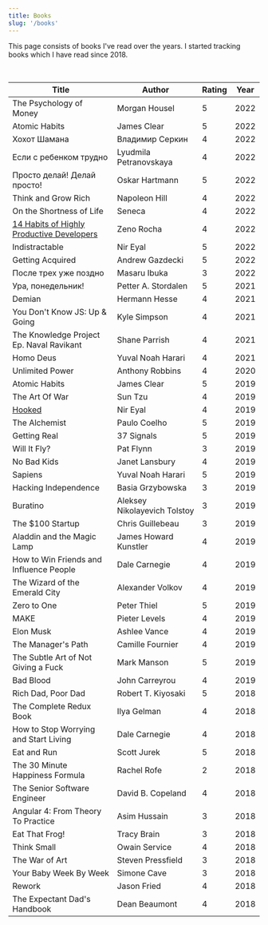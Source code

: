 ```yaml
---
title: Books
slug: '/books'
---
```


This page consists of books I've read over the years. I started tracking books which I have read since 2018.

<br />

| Title                                                              | Author                       | Rating | Year |
| ------------------------------------------------------------------ | ---------------------------- | ------ | ---- |
| The Psychology of Money                                            | Morgan Housel                | 5      | 2022 |
| Atomic Habits                                                      | James Clear                  | 5      | 2022 |
| Хохот Шамана                                                       | Владимир Серкин              | 4      | 2022 |
| Если с ребенком трудно                                             | Lyudmila Petranovskaya       | 4      | 2022 |
| Просто делай! Делай просто!                                        | Oskar Hartmann               | 5      | 2022 |
| Think and Grow Rich                                                | Napoleon Hill                | 4      | 2022 |
| On the Shortness of Life                                           | Seneca                       | 4      | 2022 |
| [14 Habits of Highly Productive Developers](/14-habits-book-notes) | Zeno Rocha                   | 4      | 2022 |
| Indistractable                                                     | Nir Eyal                     | 5      | 2022 |
| Getting Acquired                                                   | Andrew Gazdecki              | 5      | 2022 |
| После трех уже поздно                                              | Masaru Ibuka                 | 3      | 2022 |
| Ура, понедельник!                                                  | Petter A. Stordalen          | 5      | 2021 |
| Demian                                                             | Hermann Hesse                | 4      | 2021 |
| You Don't Know JS: Up & Going                                      | Kyle Simpson                 | 4      | 2021 |
| The Knowledge Project Ep. Naval Ravikant                           | Shane Parrish                | 4      | 2021 |
| Homo Deus                                                          | Yuval Noah Harari            | 4      | 2021 |
| Unlimited Power                                                    | Anthony Robbins              | 4      | 2020 |
| Atomic Habits                                                      | James Clear                  | 5      | 2019 |
| The Art Of War                                                     | Sun Tzu                      | 4      | 2019 |
| [Hooked](/hooked-book-notes)                                       | Nir Eyal                     | 4      | 2019 |
| The Alchemist                                                      | Paulo Coelho                 | 5      | 2019 |
| Getting Real                                                       | 37 Signals                   | 5      | 2019 |
| Will It Fly?                                                       | Pat Flynn                    | 3      | 2019 |
| No Bad Kids                                                        | Janet Lansbury               | 4      | 2019 |
| Sapiens                                                            | Yuval Noah Harari            | 5      | 2019 |
| Hacking Independence                                               | Basia Grzybowska             | 3      | 2019 |
| Buratino                                                           | Aleksey Nikolayevich Tolstoy | 3      | 2019 |
| The $100 Startup                                                   | Chris Guillebeau             | 3      | 2019 |
| Aladdin and the Magic Lamp                                         | James Howard Kunstler        | 4      | 2019 |
| How to Win Friends and Influence People                            | Dale Carnegie                | 4      | 2019 |
| The Wizard of the Emerald City                                     | Alexander Volkov             | 4      | 2019 |
| Zero to One                                                        | Peter Thiel                  | 5      | 2019 |
| MAKE                                                               | Pieter Levels                | 4      | 2019 |
| Elon Musk                                                          | Ashlee Vance                 | 4      | 2019 |
| The Manager's Path                                                 | Camille Fournier             | 4      | 2019 |
| The Subtle Art of Not Giving a Fuck                                | Mark Manson                  | 5      | 2019 |
| Bad Blood                                                          | John Carreyrou               | 4      | 2019 |
| Rich Dad, Poor Dad                                                 | Robert T. Kiyosaki           | 5      | 2018 |
| The Complete Redux Book                                            | Ilya Gelman                  | 4      | 2018 |
| How to Stop Worrying and Start Living                              | Dale Carnegie                | 4      | 2018 |
| Eat and Run                                                        | Scott Jurek                  | 5      | 2018 |
| The 30 Minute Happiness Formula                                    | Rachel Rofe                  | 2      | 2018 |
| The Senior Software Engineer                                       | David B. Copeland            | 4      | 2018 |
| Angular 4: From Theory To Practice                                 | Asim Hussain                 | 3      | 2018 |
| Eat That Frog!                                                     | Tracy Brain                  | 3      | 2018 |
| Think Small                                                        | Owain Service                | 4      | 2018 |
| The War of Art                                                     | Steven Pressfield            | 3      | 2018 |
| Your Baby Week By Week                                             | Simone Cave                  | 3      | 2018 |
| Rework                                                             | Jason Fried                  | 4      | 2018 |
| The Expectant Dad's Handbook                                       | Dean Beaumont                | 4      | 2018 |
